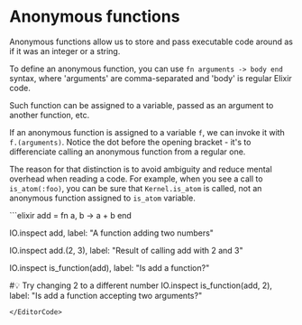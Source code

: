 
# Anonymous functions

Anonymous functions allow us to store and pass executable code around as if it was an integer or a string.

To define an anonymous function, you can use `fn arguments -> body end` syntax, where 'arguments' are comma-separated and 'body' is regular Elixir code.

Such function can be assigned to a variable, passed as an argument to another function, etc.

If an anonymous function is assigned to a variable `f`, we can invoke it with `f.(arguments)`. Notice the dot before the opening bracket - it's to differenciate calling an anonymous function from a regular one.

The reason for that distinction is to avoid ambiguity and reduce mental overhead when reading a code. For example, when you see a call to `is_atom(:foo)`, you can be sure that `Kernel.is_atom` is called, not an anonymous function assigned to `is_atom` variable.

<EditorCode>
```elixir
add = fn a, b -> a + b end

IO.inspect add, label: "A function adding two numbers"

IO.inspect add.(2, 3), label: "Result of calling add with 2 and 3"

IO.inspect is_function(add), label: "Is add a function?"

#💡 Try changing 2 to a different number
IO.inspect is_function(add, 2),
  label: "Is add a function accepting two arguments?"
```
</EditorCode>
